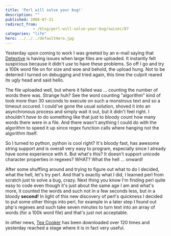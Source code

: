 ```yaml
---
title: 'Perl will solve your bug!'
description: ""
published: 2008-07-31
redirect_from: 
            - /blog/perl-will-solve-your-bug/swizec/87
categories: "life"
hero: ../../../defaultHero.jpg
---
```

Yesterday upon coming to work I was greeted by an e-mail saying that [Detextive](http://detextive.net) is having issues when large files are uploaded. It instantly felt suspicious because it didn&#x27;t _use_ to have these problems. So off I go and try a 100k word file on for size and woe and behold, the upload hung. Not to be deterred I turned on debugging and tried again, this time the culprit reared its ugly head and said hello.

The file uploaded well, but where it failed was ... counting the number of words there was. Strange huh? See the word counting &quot;algorithm&quot; kind of took more than 30 seconds to execute on such a monstrous text and so a timeout occured. I could&#x27;ve gone the usual solution, shoved it into an asynchronous process and simply wait it out, but it didn&#x27;t feel right. I shouldn&#x27;t _have to_ do something like that just to bloody count how many words there were in a file. And there wasn&#x27;t anything I could do with the algorithm to speed it up since regex function calls where hanging not the algorithm itself.

So I turned to python, python is cool right? It&#x27;s bloody fast, has awesome string support and is overall very easy to program, especially since I already have some experience with it. But what&#x27;s this? It doesn&#x27;t support unicode character properties in regexes? WHAT? What the hell ... onward!

After some shuffling around and trying to figure out what to do I decided, what the hell, let&#x27;s try perl. And that&#x27;s exactly what I did, I learned perl from scratch just to solve a bug, crazy. Next thing you know I&#x27;m finding perl quite easy to code even though it&#x27;s just about the same age I am and what&#x27;s more, it counted the words and such not in a few seconds less, but in a bloody **second!** In light of this new discovery of perl&#x27;s quickness I decided to put some other things into perl, for example in a later step I found out php&#x27;s regexes and such take seven minutes to turn text into an array of words (for a 100k word file) and that&#x27;s just not acceptable.

In other news, [Tea Cooker](http://kde-look.org/content/show.php/Tea+Cooker?content=85564) has been downloaded over 120 times and yesterday reached a stage where it is in fact very useful.